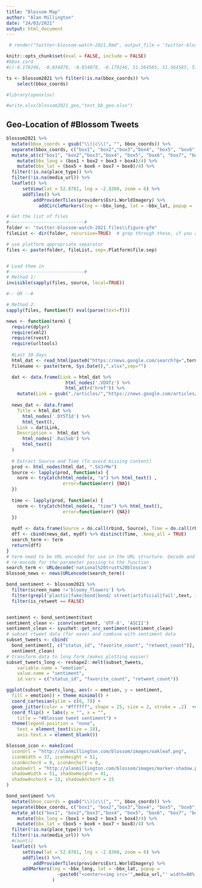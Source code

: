```yaml
---
title: "Blossom Map"
author: "Alan Millington"
date: "24/03/2021"
output: html_document
---
```


```r
 # render("twitter-blossom-watch-2021.Rmd", output_file = 'twitter-blossom-watch-2021.html')
```


```r
knitr::opts_chunk$set(eval = FALSE, include = FALSE)
#bbox_cord
#c(-0.170246, -0.034078, -0.034078, -0.170246, 51.564585, 51.564585, 51.6112184, 51.6112184)

ts <- blossom2021 %>% filter(!is.na(bbox_coords)) %>%
    select(bbox_coords)

#library(openxlsx)

#write.xlsx(blossom2021_geo,"test_bb_geo.xlsx")

```

## Geo-Location of #Blossom Tweets

```r
blossom2021 %>%
  mutate(bbox_coords = gsub("\\)|c\\(", "", bbox_coords)) %>%
  separate(bbox_coords, c("box1", "box2","box3","box4", "box5", "box6", "box7", "box8"), sep = ", ") %>%
  mutate_at(c("box1", "box2","box3","box4", "box5", "box6", "box7", "box8"), as.numeric) %>%
    mutate(bbx_long = (box1 + box2 + box3 + box4)/4) %>%
    mutate(bbx_lat = (box5 + box6 + box7 + box8)/4) %>%
  filter(!is.na(place_type)) %>%
  filter(!is.na(media_url)) %>%
  leaflet() %>% 
      setView(lat = 52.8781, lng = -2.8360, zoom = 6) %>%
      addTiles() %>%
          addProviderTiles(providers$Esri.WorldImagery) %>%
 	        addCircleMarkers(lng = ~bbx_long, lat = ~bbx_lat, popup =  ~text, color = "#FF0000", radius = 3, stroke = TRUE, fillOpacity = 0.2)
```

```r
# Get the list of files
#----------------------------#
folder <- "twitter-blossom-watch-2021_files\\figure-gfm"
fileList <- dir(folder, recursive=TRUE)  # grep through these, if you are not loading them all

# use platform appropriate separator
files <- paste(folder, fileList, sep=.Platform$file.sep)


# Load them in
#----------------------------#
# Method 1:
invisible(sapply(files, source, local=TRUE))

#-- OR --#

# Method 2:
sapply(files, function(f) eval(parse(text=f)))

```





```r
news <- function(term) {
  require(dplyr)
  require(xml2)
  require(rvest)
  require(urltools)
  
  #Last 30 days
  html_dat <- read_html(paste0("https://news.google.com/search?q=",term,"%20when%3A30d&hl=en-GB&gl=GB&ceid=GB%3Aen"))
  filename <- paste(term, Sys.Date(),".xlsx",sep="")

  dat <- data.frame(Link = html_dat %>%
                      html_nodes('.VDXfz') %>% 
                      html_attr('href')) %>% 
    mutate(Link = gsub("./articles/","https://news.google.com/articles/",Link))
  
  news_dat <- data.frame(
    Title = html_dat %>%
      html_nodes('.DY5T1d') %>% 
      html_text(),
    Link = dat$Link,
    Description =  html_dat %>%
      html_nodes('.Rai5ob') %>% 
      html_text()
  ) 
  
  # Extract Source and Time (To avoid missing content)
  prod <- html_nodes(html_dat, ".SVJrMe")
  Source <- lapply(prod, function(x) {
    norm <- tryCatch(html_node(x, "a") %>% html_text() ,
                     error=function(err) {NA})
  })
  
  time <- lapply(prod, function(x) {
    norm <- tryCatch(html_node(x, "time") %>% html_text(),
                     error=function(err) {NA})
  })
  
  mydf <- data.frame(Source = do.call(rbind, Source), Time = do.call(rbind, time), stringsAsFactors = F)
  dff <- cbind(news_dat, mydf) %>% distinct(Time, .keep_all = TRUE)
  search_term <- term
  return(dff)
}
# term need to be URL encoded for use in the URL structure. Decode and clean up for the filename useage
# re-encode for the parameter passing to the function
search_term <- URLdecode('national%20trust%20blossom')
blossom_news <- news(URLencode(search_term))
```

```r
bond_sentiment <- blossom2021 %>% 
  filter(screen_name !='bloomy_flowers') %>%
  filter(grepl('plastic|fake|bond|bond/ street|artificial|fail',text, ignore.case = TRUE)) %>%
  filter(is_retweet == FALSE)


sentiment <- bond_sentiment$text
sentiment_clean <- iconv(sentiment, 'UTF-8', 'ASCII')
sentiment_clean <- syuzhet::get_nrc_sentiment(sentiment_clean)
# subset rtweet data (for ease) and combine with sentiment data
subset_tweets <- cbind(
  bond_sentiment[, c("status_id", "favorite_count", "retweet_count")],
  sentiment_clean)
# transform data to long form (makes plotting easier)
subset_tweets_long <- reshape2::melt(subset_tweets,
    variable.name = "emotion",
    value.name = "sentiment",
    id.vars = c("status_id", "favorite_count", "retweet_count"))

ggplot(subset_tweets_long, aes(x = emotion, y = sentiment,
  fill = emotion)) + theme_minimal() +
  coord_cartesian(ylim = c(0, 7)) +
  geom_jitter(color = "#ffffff", shape = 25, size = 2, stroke = .2)  +#alpha removed (alpha = .9) due to slow processing
  coord_flip() + labs(y = "", x = "",
    title = "#Blossom tweet sentiment") +
  theme(legend.position = "none",
    text = element_text(size = 18),
    axis.text.x = element_blank())
```


```r
blossom_icon <- makeIcon(
  iconUrl = "http://alanmillington.com/blossom/images/oakleaf.png",
  iconWidth = 37, iconHeight = 51,
  iconAnchorX = 0, iconAnchorY = 0,
  shadowUrl = "http://alanmillington.com/blossom/images/marker-shadow.png",
  shadowWidth = 51, shadowHeight = 41,
  shadowAnchorX = 13, shadowAnchorY = 15
)

bond_sentiment %>%
  mutate(bbox_coords = gsub("\\)|c\\(", "", bbox_coords)) %>%
  separate(bbox_coords, c("box1", "box2","box3","box4", "box5", "box6", "box7", "box8"), sep = ", ") %>%
  mutate_at(c("box1", "box2","box3","box4", "box5", "box6", "box7", "box8"), as.numeric) %>%
    mutate(bbx_long = (box1 + box2 + box3 + box4)/4) %>%
    mutate(bbx_lat = (box5 + box6 + box7 + box8)/4) %>%
  filter(!is.na(place_type)) %>%
  filter(!is.na(media_url)) %>%
  #count()
  leaflet() %>% 
      setView(lat = 52.8781, lng = -2.8360, zoom = 6) %>%
      addTiles() %>%
          addProviderTiles(providers$Esri.WorldImagery) %>%
      addMarkers(lng = ~bbx_long, lat = ~bbx_lat, popup = 
                   ~paste0("<center><img src='",media_url,"' width=80%; height=80%;></center><b>@", screen_name, "</b>: ",text,"<br>"), icon = blossom_icon,
                 )


```